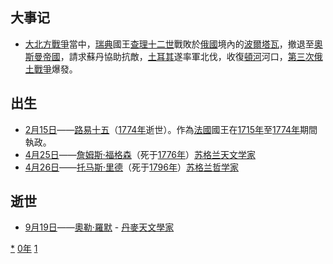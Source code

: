 {{yearTOC|1710|清'''[[康熙_(年号)|康熙]]四十九年'''；越南'''[[永盛|永盛]]六年'''；日本'''[[寶永|寶永]]七年'''}}
== 大事记 ==
* [[大北方戰爭|大北方戰爭]]當中，[[瑞典|瑞典]]國王[[查理十二世|查理十二世]]戰敗於[[俄國|俄國]]境內的[[波爾塔瓦|波爾塔瓦]]，撤退至[[奧斯曼帝國|奧斯曼帝國]]，請求蘇丹協助抗敵，[[土耳其|土耳其]]遂率軍北伐，收復[[頓河|頓河]]河口，[[第三次俄土戰爭|第三次俄土戰爭]]爆發。

== 出生 ==
* [[2月15日|2月15日]]——[[路易十五|路易十五]]（[[1774年|1774年]]逝世）。作為[[法國|法國]]國王在[[1715年|1715年]]至[[1774年|1774年]]期間執政。
* [[4月25日|4月25日]]——[[詹姆斯·福格森|詹姆斯·福格森]]（死于[[1776年|1776年]]）[[蘇格蘭|苏格兰]][[天文学家|天文学家]]
* [[4月26日|4月26日]]——[[托马斯·里德|托马斯·里德]]（死于[[1796年|1796年]]）[[蘇格蘭|苏格兰]][[哲学家|哲学家]]

== 逝世 ==
{{Wikisource year mention}}
* [[9月19日|9月19日]]——[[奧勒·羅默|奧勒·羅默]] - [[丹麥|丹麥]][[天文學家|天文學家]]

[[Category:1710年|*]]
[[Category:1710年代|0年]]
[[Category:18世纪各年|1]]